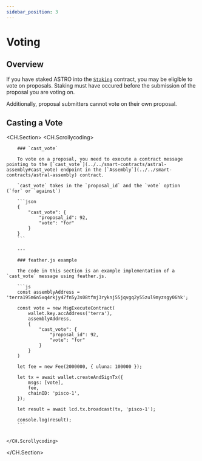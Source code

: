 ```yaml
---
sidebar_position: 3
---
```


# Voting

## Overview

If you have staked ASTRO into the [`Staking`](../../smart-contracts/tokenomics/staking) contract, you may be eligible to vote on proposals. Staking must have occured before the submission of the proposal you are voting on. 

Additionally, proposal submitters cannot vote on their own proposal. 

## Casting a Vote

<CH.Section>
    <CH.Scrollycoding>

        ### `cast_vote`

        To vote on a proposal, you need to execute a contract message pointing to the [`cast_vote`](../../smart-contracts/astral-assembly#cast_vote) endpoint in the [`Assembly`](../../smart-contracts/astral-assembly) contract. 

        `cast_vote` takes in the `proposal_id` and the `vote` option (`for` or `against`)

        ```json
        {
            "cast_vote": {
                "proposal_id": 92,
                "vote": "for"
            }
        }
        ```

        ---

        ### feather.js example

        The code in this section is an example implementation of a `cast_vote` message using feather.js.

        ```js
        const assemblyAddress = 'terra195m6n5xq4rkjy47fn5y3s08tfmj3ryknj55jqvgq2y55zul9myzsgy06hk';

        const vote = new MsgExecuteContract(
            wallet.key.accAddress('terra'),
            assemblyAddress,
            {
                "cast_vote": {
                    "proposal_id": 92,
                    "vote": "for"
                }
            }
        )

        let fee = new Fee(2000000, { uluna: 100000 });

        let tx = await wallet.createAndSignTx({
            msgs: [vote],
            fee,
            chainID: 'pisco-1',
        });

        let result = await lcd.tx.broadcast(tx, 'pisco-1');

        console.log(result);
        ```


    </CH.Scrollycoding>
</CH.Section>